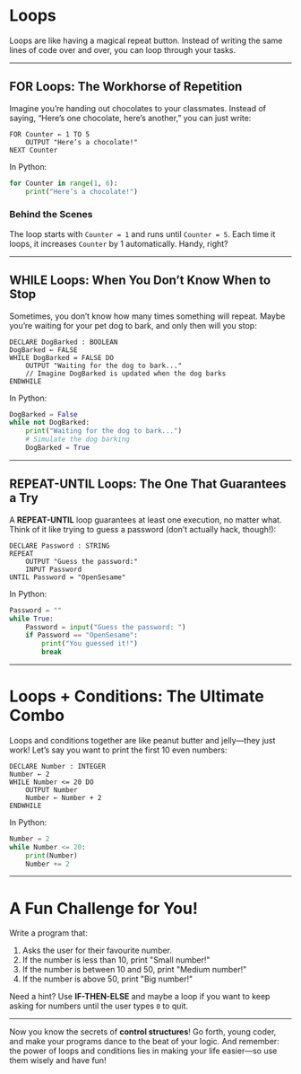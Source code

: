 # Loops

Loops are like having a magical repeat button. Instead of writing the same lines of code over and over, you can loop through your tasks.

---

## FOR Loops: The Workhorse of Repetition

Imagine you’re handing out chocolates to your classmates. Instead of saying, “Here’s one chocolate, here’s another,” you can just write:
```plaintext
FOR Counter ← 1 TO 5
    OUTPUT "Here’s a chocolate!"
NEXT Counter
```

In Python:
```python
for Counter in range(1, 6):
    print("Here’s a chocolate!")
```

### Behind the Scenes

The loop starts with `Counter = 1` and runs until `Counter = 5`. Each time it loops, it increases `Counter` by 1 automatically. Handy, right?

---

## WHILE Loops: When You Don’t Know When to Stop

Sometimes, you don’t know how many times something will repeat. Maybe you’re waiting for your pet dog to bark, and only then will you stop:
```plaintext
DECLARE DogBarked : BOOLEAN
DogBarked ← FALSE
WHILE DogBarked = FALSE DO
    OUTPUT "Waiting for the dog to bark..."
    // Imagine DogBarked is updated when the dog barks
ENDWHILE
```

In Python:
```python
DogBarked = False
while not DogBarked:
    print("Waiting for the dog to bark...")
    # Simulate the dog barking
    DogBarked = True
```

---

## REPEAT-UNTIL Loops: The One That Guarantees a Try

A **REPEAT-UNTIL** loop guarantees at least one execution, no matter what. Think of it like trying to guess a password (don’t actually hack, though!):
```plaintext
DECLARE Password : STRING
REPEAT
    OUTPUT "Guess the password:"
    INPUT Password
UNTIL Password = "OpenSesame"
```

In Python:
```python
Password = ""
while True:
    Password = input("Guess the password: ")
    if Password == "OpenSesame":
        print("You guessed it!")
        break
```

---

# Loops + Conditions: The Ultimate Combo

Loops and conditions together are like peanut butter and jelly—they just work! Let’s say you want to print the first 10 even numbers:
```plaintext
DECLARE Number : INTEGER
Number ← 2
WHILE Number <= 20 DO
    OUTPUT Number
    Number ← Number + 2
ENDWHILE
```

In Python:
```python
Number = 2
while Number <= 20:
    print(Number)
    Number += 2
```

---

# A Fun Challenge for You!

Write a program that:
1. Asks the user for their favourite number.
2. If the number is less than 10, print "Small number!"
3. If the number is between 10 and 50, print "Medium number!"
4. If the number is above 50, print "Big number!"

Need a hint? Use **IF-THEN-ELSE** and maybe a loop if you want to keep asking for numbers until the user types `0` to quit.

---

Now you know the secrets of **control structures**! Go forth, young coder, and make your programs dance to the beat of your logic. And remember: the power of loops and conditions lies in making your life easier—so use them wisely and have fun!